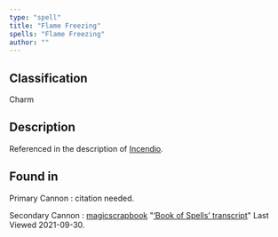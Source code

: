 ```yaml
---
type: "spell"
title: "Flame Freezing"
spells: "Flame Freezing"
author: ""
---
```


## Classification

Charm

## Description

Referenced in the description of [Incendio][].

[Incendio]: <incendio>

## Found in

Primary Cannon
:   citation needed.

Secondary Cannon
:   [magicscrapbook](https://magicscrapbook.tumblr.com/)
    "[‘Book of Spells’ transcript](https://magicscrapbook.tumblr.com/post/162085200042/book-of-spells-transcript)"
    Last Viewed 2021-09-30.
